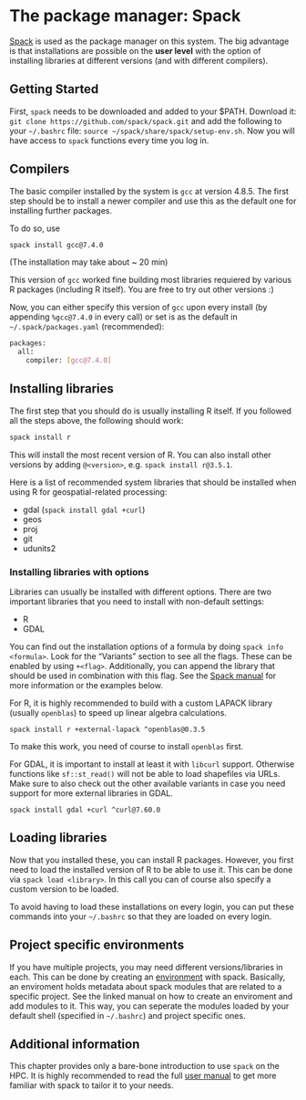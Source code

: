 # The package manager: Spack {#spack}

[Spack](spack.io) is used as the package manager on this system.
The big advantage is that installations are possible on the **user level** with the option of installing libraries at different versions (and with different compilers).

## Getting Started

First, `spack` needs to be downloaded and added to your $PATH. 
Download it: `git clone https://github.com/spack/spack.git` and add the following to your `~/.bashrc` file: `source ~/spack/share/spack/setup-env.sh`.
Now you will have access to `spack` functions every time you log in.


## Compilers

The basic compiler installed by the system is `gcc` at version 4.8.5.
The first step should be to install a newer compiler and use this as the default one for installing further packages.

To do so, use

```sh
spack install gcc@7.4.0
```

(The installation may take about ~ 20 min)

This version of `gcc` worked fine building most libraries requiered by various R packages (including R itself).
You are free to try out other versions :)

Now, you can either specify this version of `gcc` upon every install (by appending `%gcc@7.4.0` in every call) or set is as the default in `~/.spack/packages.yaml` (recommended):

```sh
packages:
  all:
    compiler: [gcc@7.4.0]
```

## Installing libraries {#installing-libraries}

The first step that you should do is usually installing R itself.
If you followed all the steps above, the following should work:

```sh
spack install r
```

This will install the most recent version of R.
You can also install other versions by adding `@<version>`, e.g. `spack install r@3.5.1`.

Here is a list of recommended system libraries that should be installed when using R for geospatial-related processing:

- gdal (`spack install gdal +curl`)
- geos
- proj
- git
- udunits2

### Installing libraries with options

Libraries can usually be installed with different options.
There are two important libraries that you need to install with non-default settings:

- R
- GDAL

You can find out the installation options of a formula by doing `spack info <formula>`.
Look for the "Variants" section to see all the flags.
These can be enabled by using `+<flag>`. 
Additionally, you can append the library that should be used in combination with this flag.
See the [Spack manual](https://spack.readthedocs.io/en/latest/basic_usage.html#variants) for more information or the examples below.

For R, it is highly recommended to build with a custom LAPACK library (usually `openblas`) to speed up linear algebra calculations.

`spack install r +external-lapack ^openblas@0.3.5`

To make this work, you need of course to install `openblas` first.

For GDAL, it is important to install at least it with `libcurl` support.
Otherwise functions like `sf::st_read()` will not be able to load shapefiles via URLs.
Make sure to also check out the other available variants in case you need support for more external libraries in GDAL.

`spack install gdal +curl ^curl@7.60.0`

## Loading libraries

Now that you installed these, you can install R packages. 
However, you first need to load the installed version of R to be able to use it.
This can be done via `spack load <library>`.
In this call you can of course also specify a custom version to be loaded.

To avoid having to load these installations on every login, you can put these commands into your `~/.bashrc` so that they are loaded on every login.

## Project specific environments 

If you have multiple projects, you may need different versions/libraries in each.
This can be done by creating an [environment](https://spack.readthedocs.io/en/latest/tutorial_environments.html?highlight=environment) with spack.
Basically, an enviroment holds metadata about spack modules that are related to a specific project.
See the linked manual on how to create an enviroment and add modules to it.
This way, you can seperate the modules loaded by your default shell (specified in `~/.bashrc`) and project specific ones.

## Additional information

This chapter provides only a bare-bone introduction to use `spack` on the HPC.
It is highly recommended to read the full [user manual](https://spack.readthedocs.io/en/latest/index.html) to get more familiar with spack to tailor it to your needs.
